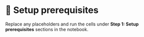 # 👐 Setup prerequisites

Replace any placeholders and run the cells under **Step 1: Setup prerequisites** sections in the notebook.